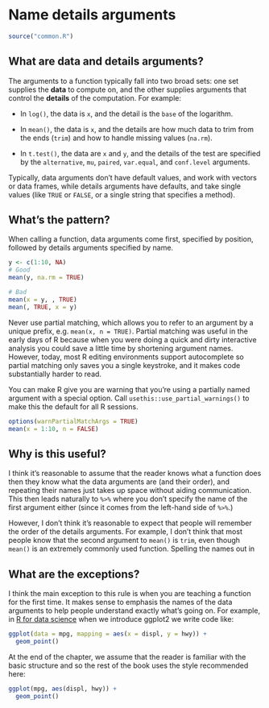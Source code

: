 # Name details arguments {#call-data-details}

```r
source("common.R")
```

## What are data and details arguments?

The arguments to a function typically fall into two broad sets: one set supplies the **data** to compute on, and the other supplies arguments that control the **details** of the computation.
For example:

-   In `log()`, the data is `x`, and the detail is the `base` of the logarithm.

-   In `mean()`, the data is `x`, and the details are how much data to trim from the ends (`trim`) and how to handle missing values (`na.rm`).

-   In `t.test()`, the data are `x` and `y`, and the details of the test are specified by the `alternative`, `mu`, `paired`, `var.equal`, and `conf.level` arguments.

Typically, data arguments don't have default values, and work with vectors or data frames, while details arguments have defaults, and take single values (like `TRUE` or `FALSE`, or a single string that specifies a method).

## What's the pattern?

When calling a function, data arguments come first, specified by position, followed by details arguments specified by name.

```r
y <- c(1:10, NA)
# Good
mean(y, na.rm = TRUE)

# Bad
mean(x = y, , TRUE)
mean(, TRUE, x = y)
```

Never use partial matching, which allows you to refer to an argument by a unique prefix, e.g. `mean(x, n = TRUE)`.
Partial matching was useful in the early days of R because when you were doing a quick and dirty interactive analysis you could save a little time by shortening argument names.
However, today, most R editing environments support autocomplete so partial matching only saves you a single keystroke, and it makes code substantially harder to read.

You can make R give you are warning that you're using a partially named argument with a special option.
Call `usethis::use_partial_warnings()` to make this the default for all R sessions.

```r
options(warnPartialMatchArgs = TRUE)
mean(x = 1:10, n = FALSE)
```

## Why is this useful?

I think it's reasonable to assume that the reader knows what a function does then they know what the data arguments are (and their order), and repeating their names just takes up space without aiding communication.
This then leads naturally to `%>%` where you don't specify the name of the first argument either (since it comes from the left-hand side of `%>%`.)

However, I don't think it's reasonable to expect that people will remember the order of the details arguments.
For example, I don't think that most people know that the second argument to `mean()` is `trim`, even though `mean()` is an extremely commonly used function.
Spelling the names out in

## What are the exceptions?

I think the main exception to this rule is when you are teaching a function for the first time.
It makes sense to emphasis the names of the data arguments to help people understand exactly what's going on.
For example, in [R for data science](https://r4ds.had.co.nz/data-visualisation.html) when we introduce ggplot2 we write code like:

```r
ggplot(data = mpg, mapping = aes(x = displ, y = hwy)) + 
  geom_point()
```

At the end of the chapter, we assume that the reader is familiar with the basic structure and so the rest of the book uses the style recommended here:

```r
ggplot(mpg, aes(displ, hwy)) + 
  geom_point()
```
